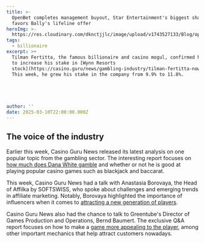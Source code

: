 ```yaml
---
title: >-
  OpenBet completes management buyout, Star Entertainment's biggest shareholder
  favors Bally's lifeline offer
heroImg: >-
  https://res.cloudinary.com/dknctjjlc/image/upload/v1743527133/Blog/opinions-alexs-weekly-news-roundup_meurqk.png
tags:
  - billionaire
excerpt: >+
  Tilman Fertitta, the famous billionaire and casino mogul, confirmed his intent
  to increase his stake in [Wynn Resorts
  stock](https://casino.guru/news/gambling-industry/tilman-fertitta-now-holds-nearly-12--in-wynn-resorts-stock-7064).
  This week, he grew his stake in the company from 9.9% to 11.8%.





author: ''
date: 2025-03-10T22:00:00.000Z
---
```


## The voice of the industry

Earlier this week, Casino Guru News released its latest analysis on one popular topic from the gambling sector. The interesting report focuses on [how much does Dana White gamble](https://casino.guru/news/in-depth/how-much-does-dana-white-gamble-and-is-he-good-at-baccarat--7035) and whether or not he is good at playing popular casino games such as blackjack and baccarat.

This week, Casino Guru News had a talk with Anastasia Borovaya, the Head of Affilka by SOFTSWISS, who spoke about challenges and emerging trends in affiliate marketing. Notably, Borovaya highlighted the importance of influencers when it comes to [attracting a new generation of players](https://casino.guru/news/in-depth/anastasia-borovaya--%e2%80%9cinfluencers-are-key-to-attracting-a-new-generation-of-players%e2%80%9d-7046).

Casino Guru News also had the chance to talk to Greentube's Director of Games Production and Operations, Bernd Baumert. The exclusive Q\&A report focuses on how to make a [game more appealing to the player](https://casino.guru/news/in-depth/bernd-baumert--%e2%80%9cwe-asked-ourselves---how-to-make-the-game-more-appealing-to-the-player-%e2%80%9d-7053), among other important mechanics that help attract customers nowadays.
